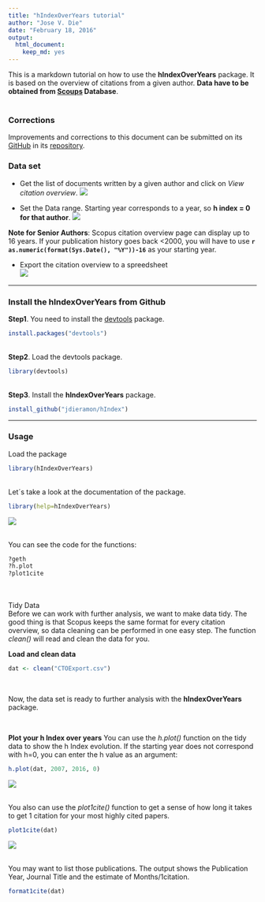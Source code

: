 ```yaml
---
title: "hIndexOverYears tutorial"
author: "Jose V. Die"
date: "February 18, 2016"
output: 
  html_document: 
    keep_md: yes
---
```

  
This is a markdown tutorial on how to use the **hIndexOverYears** package. It is based on the overview of citations from a given author. **Data have to be obtained
from [Scoups](www.scopus.com) Database**.  
<br>  
  
### Corrections

Improvements and corrections to this document can be submitted on its [GitHub](https://github.com/jdieramon/hIndex/blob/master/tutorial.Rmd) in its [repository](https://github.com/jdieramon/hIndex).

### Data set
* Get the list of documents written by a given author and click on *View citation overview*.
![](figures/fig1.png)
  

* Set the Data range. Starting year corresponds to a year, so **h index = 0 for that author**. 
![](figures/fig2.png)
  
**Note for Senior Authors**: Scopus citation overview page can display up to 16 years. If your publication history goes back <2000, you will have to use **`r as.numeric(format(Sys.Date(), "%Y"))-16`** as your starting year.  

* Export the citation overview to a spreedsheet  
![](figures/fig3.png)

***
  
### Install the hIndexOverYears from Github
**Step1**. You need to install the [devtools](https://github.com/hadley/devtools) package.
```r
install.packages("devtools")
```
<br>
**Step2**. Load the devtools package.
```r
library(devtools)
```
<br>
**Step3**. Install the **hIndexOverYears** package. 
```r
install_github("jdieramon/hIndex")
```

***
  
### Usage
Load the package
```r
library(hIndexOverYears)
```

<br>
Let´s take a look at the documentation of the package.
```r
library(help=hIndexOverYears)
```
![](figures/fig4.png)

<br>
You can see the code for the functions:
```r
?geth
?h.plot
?plot1cite
```

<br>  
Tidy Data  
Before we can work with further analysis, we want to make data tidy. The good thing is that Scopus keeps the same format for every citation overview, so data cleaning can be performed in one easy step. The function *clean()*  will read and clean the data for you.

**Load and clean data**
```r
dat <- clean("CTOExport.csv")
```
<br>

Now, the data set is ready to further analysis with the **hIndexOverYears** package. 
  
<br>

**Plot your h Index over years**
You can use the *h.plot()* function on the tidy data to show the h Index evolution. If the starting year does not correspond with h=0, you can enter the h value as an argument:
```r
h.plot(dat, 2007, 2016, 0)
```
![](figures/Rplot.png)

<br>
You also can use the *plot1cite()* function to get a sense of how long it takes to get 1 citation for your most highly cited papers. 
```r
plot1cite(dat)
```
![](figures/fig5.png) 

<br>
You may want to list those publications. The output shows the Publication Year, Journal Title and the estimate of Months/1citation.
```r
format1cite(dat)
```